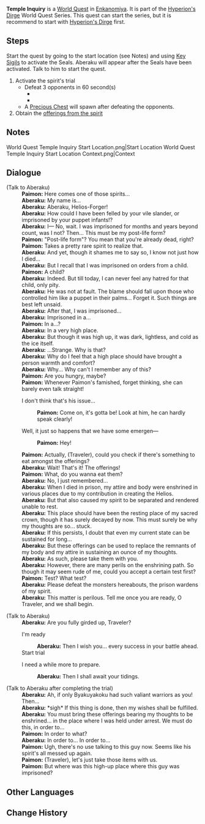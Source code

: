 {{Quest Infobox
|id            = 
|image         = World Quest Temple Inquiry Start Location Context.png
|type          = World
|chapter       = Hyperion's Dirge
|region        = Inazuma
|area          = Enkanomiya
|summary       = 
|startLocation = [[Evernight Temple]], [[Enkanomiya]], [[Inazuma]]
|requirement   = [[The Subterranean Trials of Drake and Serpent]]
|concurrent    = Narrow Inquiry
|concurrent2   = Serpent's Heart Inquiry
|parent        = Hyperion's Dirge (Quest)
|other         = {{Card|Offerings of the Temple|1}}
|characters    = Aberaku; Paimon; Traveler
}}
'''Temple Inquiry''' is a [[World Quest]] in [[Enkanomiya]]. It is part of the [[Hyperion's Dirge]] World Quest Series. This quest can start the series, but it is recommend to start with [[Hyperion's Dirge (Quest)|Hyperion's Dirge]] first.

==Steps==
Start the quest by going to the start location (see Notes) and using [[Key Sigil]]s to activate the Seals. Aberaku will appear after the Seals have been activated. Talk to him to start the quest.

# Activate the spirit's trial
#* Defeat 3 opponents in 60 second(s)
#** {{Enemy|Rockfond Rifthound|x=1}}
#** {{Enemy|Rockfond Rifthound Whelp|x=2}}
#* A [[Precious Chest]] will spawn after defeating the opponents.
# Obtain the [[Offerings of the Temple|offerings from the spirit]]

==Notes==
<gallery hideaddbutton="true" captionalign="center">
World Quest Temple Inquiry Start Location.png|Start Location
World Quest Temple Inquiry Start Location Context.png|Context
</gallery>

==Dialogue==
{{Quest Description|Clear the trials according to the path prescribed by the spirit named Aberaku and obtain the offerings...}}
{{Dialogue start}}
;(Talk to Aberaku)
:'''Paimon:''' Here comes one of those spirits...
:'''Aberaku:''' My name is...
:'''Aberaku:''' Aberaku, Helios-Forger!
:'''Aberaku:''' How could I have been felled by your vile slander, or imprisoned by your puppet infants!?
:'''Aberaku:''' I&mdash; No, wait. I was imprisoned for months and years beyond count, was I not? Then... This must be my post-life form?
:'''Paimon:''' "Post-life form"? You mean that you're already dead, right?
:'''Paimon:''' Takes a pretty rare spirit to realize that.
:'''Aberaku:''' And yet, though it shames me to say so, I know not just how I died...
:'''Aberaku:''' But I recall that I was imprisoned on orders from a child.
:'''Paimon:''' A child?
:'''Aberaku:''' Indeed. But till today, I can never feel any hatred for that child, only pity.
:'''Aberaku:''' He was not at fault. The blame should fall upon those who controlled him like a puppet in their palms... Forget it. Such things are best left unsaid.
:'''Aberaku:''' After that, I was imprisoned...
:'''Aberaku:''' Imprisoned in a...
:'''Paimon:''' In a...?
:'''Aberaku:''' In a very high place.
:'''Aberaku:''' But though it was high up, it was dark, lightless, and cold as the ice itself.
:'''Aberaku:''' ...Strange. Why is that?
:'''Aberaku:''' Why do I feel that a high place should have brought a person warmth and comfort?
:'''Aberaku:''' Why... Why can't I remember any of this?
:'''Paimon:''' Are you hungry, maybe?
:'''Paimon:''' Whenever Paimon's famished, forget thinking, she can barely even talk straight!
:{{DIcon}} I don't think that's his issue...
::'''Paimon:''' Come on, it's gotta be! Look at him, he can hardly speak clearly!
:{{DIcon}} Well, it just so happens that we have some emergen&mdash;
::'''Paimon:''' Hey!
:'''Paimon:''' Actually, (Traveler), could you check if there's something to eat amongst the offerings?
:'''Aberaku:''' Wait! That's it! The offerings!
:'''Paimon:''' What, do you wanna eat them?
:'''Aberaku:''' No, I just remembered...
:'''Aberaku:''' When I died in prison, my attire and body were enshrined in various places due to my contribution in creating the Helios.
:'''Aberaku:''' But that also caused my spirit to be separated and rendered unable to rest.
:'''Aberaku:''' This place should have been the resting place of my sacred crown, though it has surely decayed by now. This must surely be why my thoughts are so... stuck.
:'''Aberaku:''' If this persists, I doubt that even my current state can be sustained for long...
:'''Aberaku:''' But these offerings can be used to replace the remnants of my body and my attire in sustaining an ounce of my thoughts.
:'''Aberaku:''' As such, please take them with you.
:'''Aberaku:''' However, there are many perils on the enshrining path. So though it may seem rude of me, could you accept a certain test first?
:'''Paimon:''' Test? What test?
:'''Aberaku:''' Please defeat the monsters hereabouts, the prison wardens of my spirit.
:'''Aberaku:''' This matter is perilous. Tell me once you are ready, O Traveler, and we shall begin.

;(Talk to Aberaku)
:'''Aberaku:''' Are you fully girded up, Traveler?
:{{DIcon}} I'm ready
::'''Aberaku:''' Then I wish you... every success in your battle ahead.
:;Start trial
:{{DIcon}} I need a while more to prepare.
::'''Aberaku:''' Then I shall await your tidings.

;(Talk to Aberaku after completing the trial)
:'''Aberaku:''' Ah, if only Byakuyakoku had such valiant warriors as you! Then...
:'''Aberaku:''' *sigh* If this thing is done, then my wishes shall be fulfilled.
:'''Aberaku:''' You must bring these offerings bearing my thoughts to be enshrined... in the place where I was held under arrest. We must do this, in order to...
:'''Paimon:''' In order to what?
:'''Aberaku:''' In order to... In order to...
:'''Paimon:''' Ugh, there's no use talking to this guy now. Seems like his spirit's all messed up again.
:'''Paimon:''' (Traveler), let's just take those items with us.
:'''Paimon:''' But where was this high-up place where this guy was imprisoned?
{{Dialogue end}}

==Other Languages==
{{Other Languages
|en      = Temple Inquiry
|zhs     = 庙前的叩问
|zhs_rm  = Miào Qián de Kòu Wèn
|zht     = 廟前的叩問
|zht_rm  = Miào Qián de Kòu Wèn
|zh_tl   = Inquiry at the Front of the Temple
|ja      = 寺の前を訪ねる
|ja_rm   = Tera no Mae wo Tazuneru
|ja_tl   = Visiting the Temple's Front
|ko      = 사당 앞의 질문
|ko_rm   = Sadang Ap-ui Jilmun
|ko_tl   = Temple's Front's Question
|es      = El acertijo del templo
|es_tl   = The Puzzle of the Temple
|fr      = Enquête au temple
|fr_tl   = Inquiry in the Temple
|ru      = Испытание Храма
|ru_tl   = 
|th      = คำถามของวิหาร
|th_rm   = 
|th_tl   = 
|vi      = Thăm Dò Ngôi Đền
|vi_tl   = 
|de      = Frage vor dem Tempel
|de_tl   = Temple Inquiry
|id      = Penelaahan Temple
|id_tl   = Temple Inquiry
|pt      = Investigação no Templo
|pt_tl   = 
}}

==Change History==
{{Change History|2.4}}